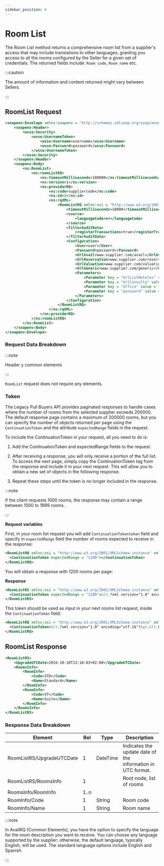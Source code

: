 ```yaml
---
sidebar_position: 6
---
```


# Room List

The Room List method returns a comprehensive room list from a supplier's access that may include translations to other languages, granting you access to all the rooms configured by the Seller for a given set of credentials. The returned fields include: `Room code`, `Room name` etc.

:::caution

The amount of information and content returned might vary between Sellers.

:::

## RoomList Request

```xml
<soapenv:Envelope xmlns:soapenv = "http://schemas.xmlsoap.org/soap/envelope/" xmlns:ns = "http://schemas.xmltravelgate.com/hub/2012/06" xmlns:wsse = "http://docs.oasis-open.org/wss/2004/01/oasis-200401-wss-wssecurity-secext-1.0.xsd">
    <soapenv:Header>
        <wsse:Security>
            <wsse:UsernameToken>
                <wsse:Username>username</wsse:Username>
                <wsse:Password>password</wsse:Password>
            </wsse:UsernameToken>
        </wsse:Security>
    </soapenv:Header>
    <soapenv:Body>
        <ns:RoomList>
            <ns:roomListRQ>
                <ns:timeoutMilliseconds>180000</ns:timeoutMilliseconds>
                <ns:version>1</ns:version>
                <ns:providerRQ>
                    <ns:code>suppliercode</ns:code>
                    <ns:id>1</ns:id>
                    <ns:rqXML>
                        <RoomListRQ xmlns:xsi = "http://www.w3.org/2001/XMLSchema-instance" xmlns:xsd = "http://www.w3.org/2001/XMLSchema">
                            <timeoutMilliseconds>18000</timeoutMilliseconds>
                            <source>
                                <languageCode>en</languageCode>
                            </source>
                            <filterAuditData>
                                <registerTransactions>true</registerTransactions>
                            </filterAuditData>
                            <Configuration>
                                <User>user</User>
                                <Password>password</Password>
                                <UrlAvail>www.supplier.com/avail</UrlAvail>
                                <UrlReservation>www.supplier.com/reservation</UrlReservation>
                                <UrlValuation>www.supplier.com/valuation</UrlValuation>
                                <UrlGeneric>www.supplier.com/generic</UrlGeneric>
                                <Parameters>
                                    <Parameter key = "UrlListHoteles" value = "http://www.test.net/scr/searchxml/location.php?"></Parameter>
                                    <Parameter key = "UrlConsulta" value = "https://www.test.net/scr/xml/travelgate.php?"></Parameter>
                                    <Parameter key = "office" value = "55555"></Parameter>
                                    <Parameter key = "password" value = "XXXXXX"></Parameter>
                                </Parameters>
                            </Configuration>
                        </RoomListRQ>
                    </ns:rqXML>
                </ns:providerRQ>
            </ns:roomListRQ>
        </ns:RoomList>
    </soapenv:Body>
</soapenv:Envelope>
```

### Request Data Breakdown

:::note

Header y common elements

:::

`RoomList` request does not require any elements. 


### Token

The Legacy Pull Buyers API provides paginated responses to handle cases where the number of rooms from the selected supplier exceeds 200000. The default response page contains a maximum of 200000 rooms, but you can specify the number of objects returned per page using the `ContinuationToken` and the attribute `expectedRange` fields in the request.

To include the ContinuationToken in your request, all you need to do is:

1. Add the ContinuationToken and expectedRange fields to the request.

2. After receiving a response, you will only receive a portion of the full list. To access the next page, simply copy the ContinuationToken tag from the response and include it in your next request. This will allow you to obtain a new set of objects in the following response.

3. Repeat these steps until the token is no longer included in the response.


:::note

If the client requests 1000 rooms, the response may contain a range between 1000 to 1999 rooms.

:::

**Request variables**

First, in your room list request you will add `ContinuationTokentoken` field and specify in `expectedRange` field the number of rooms expected to receive in the response:

```xml
<RoomListRQ xmlns:xsi = "http://www.w3.org/2001/XMLSchema-instance" xmlns:xsd = "http://www.w3.org/2001/XMLSchema">                
  <ContinuationToken expectedRange = "1200"></ContinuationToken>
</RoomListRQ>
```

You will obtain a response with 1200 rooms per page:

**Response**

```xml
<RoomListRS xmlns:xsi = "http://www.w3.org/2001/XMLSchema-instance" xmlns:xsd = "http://www.w3.org/2001/XMLSchema">                
  <ContinuationToken expectedRange = "1200">&lt;?xml version="1.0" encoding="utf-16"?&gt;&lt;ContinuationToken&gt;&lt;ContinuationToken&gt;&lt;Version&gt;2.0&lt;/Version&gt;&lt;Type&gt;Table&lt;/Type&gt;&lt;NextPartitionKey&gt;1!24!bG93Y29zdGhvbGlkYXlfWk1U&lt;/NextPartitionKey&gt;&lt;NextRowKey&gt;1!40!bG93Y29zdGhvbGlkYXlfWk1UXzBoNFIlMjNvcXBr&lt;/NextRowKey&gt;&lt;TargetLocation&gt;Primary&lt;/TargetLocation&gt;&lt;/ContinuationToken&gt;&lt;/ContinuationToken&gt;</ContinuationToken>
</RoomListRS>
```

This token should be used as input in your next rooms list request, inside the `ContinuationToken` field:


```xml
<RoomListRQ xmlns:xsi = "http://www.w3.org/2001/XMLSchema-instance" xmlns:xsd = "http://www.w3.org/2001/XMLSchema">                
  <ContinuationToken>&lt;?xml version="1.0" encoding="utf-16"?&gt;&lt;ContinuationToken&gt;&lt;ContinuationToken&gt;&lt;Version&gt;2.0&lt;/Version&gt;&lt;Type&gt;Table&lt;/Type&gt;&lt;NextPartitionKey&gt;1!24!bG93Y29zdGhvbGlkYXlfWk1U&lt;/NextPartitionKey&gt;&lt;NextRowKey&gt;1!40!bG93Y29zdGhvbGlkYXlfWk1UXzBoNFIlMjNvcXBr&lt;/NextRowKey&gt;&lt;TargetLocation&gt;Primary&lt;/TargetLocation&gt;&lt;/ContinuationToken&gt;&lt;/ContinuationToken&gt;</ContinuationToken>
</RoomListRQ>
```


## RoomList Response

```xml
<RoomListRS>
    <UpgradeUTCDate>2016-10-18T13:18:03+02:00</UpgradeUTCDate>
    <RoomsInfo>
        <RoomInfo>
            <Code>STD</Code>
            <Name>Standard</Name>
        </RoomInfo>
        <RoomInfo>
            <Code>ST</Code>
            <Name>Suite</Name>
        </RoomInfo>
    </RoomsInfo>
</RoomListRS>
```

### Response Data Breakdown

| Element                   | Rel  | Type     | Description                                                 |
|---------------------------|------|----------|-------------------------------------------------------------|
| RoomListRS/UpgradeUTCDate | 1    | DateTime | Indicates the update date of the information in UTC format. |
| RoomListRS/RoomsInfo      | 1    |          | Root node, list of rooms                                    |
| RoomsInfo/RoomInfo        | 1..n |          |                                                             |
| RoomInfo/Code             | 1    | String   | Room code                                                   |
| RoomInfo/Name             | 1    | String   | Room name                                                   |

:::note

In AvailRQ (Common Elements), you have the option to specify the language for the room description you want to receive. You can choose any language supported by the supplier; otherwise, the default language, typically English, will be used. The standard language options include English and Spanish.

:::